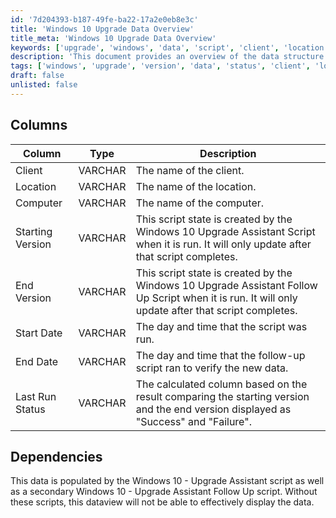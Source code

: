 ```yaml
---
id: '7d204393-b187-49fe-ba22-17a2e0eb8e3c'
title: 'Windows 10 Upgrade Data Overview'
title_meta: 'Windows 10 Upgrade Data Overview'
keywords: ['upgrade', 'windows', 'data', 'script', 'client', 'location', 'computer', 'version', 'status', 'date']
description: 'This document provides an overview of the data structure used for tracking the Windows 10 Upgrade process, including details on client, location, computer, versioning, and the status of each upgrade attempt.'
tags: ['windows', 'upgrade', 'version', 'data', 'status', 'client', 'location', 'computer']
draft: false
unlisted: false
---
```

## Columns

| Column              | Type    | Description                                                                                                                  |
|---------------------|---------|------------------------------------------------------------------------------------------------------------------------------|
| Client              | VARCHAR | The name of the client.                                                                                                     |
| Location            | VARCHAR | The name of the location.                                                                                                   |
| Computer            | VARCHAR | The name of the computer.                                                                                                   |
| Starting Version    | VARCHAR | This script state is created by the Windows 10 Upgrade Assistant Script when it is run. It will only update after that script completes. |
| End Version         | VARCHAR | This script state is created by the Windows 10 Upgrade Assistant Follow Up Script when it is run. It will only update after that script completes. |
| Start Date          | VARCHAR | The day and time that the script was run.                                                                                  |
| End Date            | VARCHAR | The day and time that the follow-up script ran to verify the new data.                                                    |
| Last Run Status     | VARCHAR | The calculated column based on the result comparing the starting version and the end version displayed as "Success" and "Failure". |

## Dependencies

This data is populated by the Windows 10 - Upgrade Assistant script as well as a secondary Windows 10 - Upgrade Assistant Follow Up script. Without these scripts, this dataview will not be able to effectively display the data.













